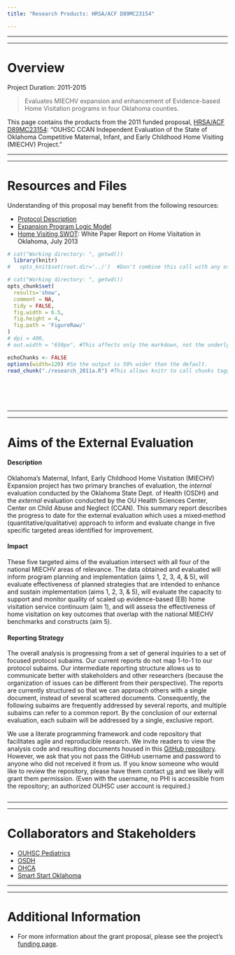 ```yaml
---
title: "Research Products: HRSA/ACF D89MC23154"

---
```


***
***
# Overview

Project Duration: 2011-2015

> Evaluates MIECHV expansion and enhancement of Evidence-based Home Visitation programs in four Oklahoma counties.

This page contains the products from the 2011 funded proposal, [HRSA/ACF D89MC23154](https://perf-data.hrsa.gov/mchb/DGISReports/Abstract/AbstractDetails.aspx?Source=TVIS&GrantNo=D89MC23154&FY=2012): "OUHSC CCAN Independent Evaluation of the State of Oklahoma Competitive Maternal, Infant, and Early Childhood Home Visiting (MIECHV) Project." 

***
***
# Resources and Files
Understanding of this proposal may benefit from the following resources: 

 * [Protocol Description](./funding/2011a/HrsaProtocolV4.pdf)
 * [Expansion Program Logic Model](./funding/2011a/funding_2011a_logic_model.pdf)
 * [Home Visiting SWOT](./research/2011a/SWOT_Home_Visitation_ar_formatting_dbv2.pdf): White Paper Report on Home Visitation in Oklahoma, July 2013

<!--  Set the working directory to the repository's base directory; this assumes the report is nested inside of just one directory.-->
```r
# cat("Working directory: ", getwd())
  library(knitr)
#   opts_knit$set(root.dir='../')  #Don't combine this call with any other chunk -especially one that uses file paths.
```

<!-- Set the report-wide options, and point to the external code file. -->
```r
# cat("Working directory: ", getwd())
opts_chunk$set(
  results='show', 
  comment = NA, 
  tidy = FALSE,
  fig.width = 6.5, 
  fig.height = 4, 
  fig.path = 'FigureRaw/'
)
# dpi = 400,
# out.width = "650px", #This affects only the markdown, not the underlying png file.  The height will be scaled appropriately.

echoChunks <- FALSE
options(width=120) #So the output is 50% wider than the default.
read_chunk("./research_2011a.R") #This allows knitr to call chunks tagged in the underlying *.R file.
```
<!-- Load the packages.  Suppress the output when loading packages. --> 
```r
```

<!-- Load any Global functions and variables declared in the R file.  Suppress the output. --> 
```r
```

<!-- Declare any global functions specific to a Rmd output.  Suppress the output. --> 
```r
```

<!-- Load the datasets.   -->
```r
```

<!-- Tweak the datasets.   -->
```r
```

***
***
# Aims of the External Evaluation
#### Description
Oklahoma's Maternal, Infant, Early Childhood Home Visitation (MIECHV) Expansion project has two primary branches  of evaluation, the *internal* evaluation conducted by the Oklahoma State Dept. of Health (OSDH) and the *external* evaluation conducted by the OU Health Sciences Center, Center on Child Abuse and Neglect (CCAN).  This summary report describes the progress to date for the external evaluation which uses a mixed‐method (quantitative/qualitative) approach to inform and evaluate change in five specific targeted areas identified for improvement.

#### Impact
These five targeted aims of the evaluation intersect with all four of the national MIECHV areas of relevance.  The data obtained and evaluated will inform program planning and implementation (aims 1, 2, 3, 4, & 5), will evaluate effectiveness of planned strategies that are intended to enhance and sustain implementation (aims 1, 2, 3, & 5), will evaluate the capacity to support and monitor quality of scaled up evidence-based (EB) home visitation service continuum (aim 1), and will assess the effectiveness of home visitation on key outcomes that overlap with the national MIECHV benchmarks and constructs (aim 5).  

#### Reporting Strategy
The overall analysis is progressing from a set of general inquiries to a set of focused protocol subaims.  Our current reports do not map 1-to-1 to our protocol subaims.  Our intermediate reporting structure allows us to communicate better with stakeholders and other researchers (because the organization of issues can be different from their perspective).  The reports are currently structured so that we can approach others with a single document, instead of several scattered documents. Consequently, the following subaims are frequently addressed by several reports, and multiple subaims can refer to a common report.  By the conclusion of our external evaluation, each subaim will be addressed by a single, exclusive report.

We use a literate programming framework and code repository that facilitates agile and reproducible research.  We invite readers to view the analysis code and resulting documents housed in this [GitHub repository](https://github.com/OuhscCcanMiechvEvaluation/MReporting).  However, we ask that you not pass the GitHub  username and password to anyone who did not received it from us.  If you know someone who would like to review the repository, please have them contact [us](william-beasley@ouhsc.edu) and we likely will grant them permission. (Even with the username, no PHI is accessible from the repository; an authorized OUHSC user account is required.)

```r
```

***
***
# Collaborators and Stakeholders

 * [OUHSC Pediatrics](./about_collaborators.html#ouhsc-pediatrics)
 * [OSDH](./about_collaborators.html#osdh)
 * [OHCA](./about_collaborators.html#ohca)
 * [Smart Start Oklahoma](./about_collaborators.html#smart-start-oklahoma)

***
***
# Additional Information
 * For more information about the grant proposal, please see the project's 
[funding page](./funding_2011a.html).

<!--
# Session Information
For the sake of documentation and reproducibility, the current report was rendered on a system using the following software.

```r
cat("Report rendered by", Sys.info()["user"], "at", strftime(Sys.time(), "%Y-%m-%d, %H:%M %z"))
sessionInfo()
```
-->
